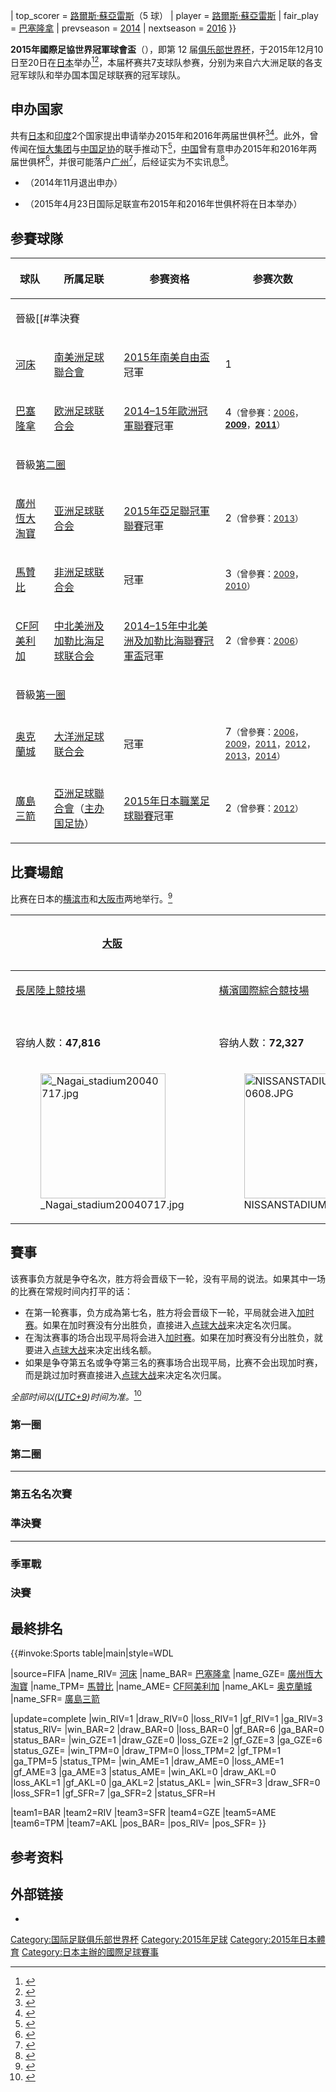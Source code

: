 {{noteTA|G1=足球|G2=南美球會|G3=JLeague
|T = zh:2015年俱樂部世界盃;zh-hans:2015年国际足联俱乐部世界杯;zh-hant:2015年國際足聯俱樂部世界盃;zh-cn:2015年国际足联俱乐部世界杯;zh-hk:2015年國際足協世界冠軍球會盃;zh-mo:2015年國際足協世界冠軍球會盃;zh-tw:2015年國際足總俱樂部世界盃;zh-sg:2015年国际足联俱乐部世界杯;
|1 = zh:2015年俱樂部世界盃;zh-hans:2015年国际足联俱乐部世界杯;zh-hant:2015年國際足聯俱樂部世界盃;zh-cn:2015年国际足联俱乐部世界杯;zh-hk:2015年國際足協世界冠軍球會盃;zh-mo:2015年國際足協世界冠軍球會盃;zh-tw:2015年國際足總俱樂部世界盃;zh-sg:2015年国际足联俱乐部世界杯;
|2 = zh:国际足联;zh-hans:国际足联;zh-hant:國際足聯;zh-cn:国际足联;zh-hk:國際足協;zh-mo:國際足協;zh-tw:國際足總;zh-sg:国际足联;
|3 = zh:俱乐部世界杯;zh-hans:俱乐部世界杯;zh-hant:俱樂部世界盃;zh-cn:俱乐部世界杯;zh-hk:世界冠軍球會盃;zh-mo:世界冠軍球會盃;zh-tw:俱樂部世界盃;zh-sg:俱乐部世界杯;
|4 = zh:世俱杯;zh-hans:世俱杯;zh-hant:世俱盃;zh-cn:世俱杯;zh-hk:世冠盃;zh-mo:世冠盃;zh-tw:世俱盃;zh-sg:世俱杯;
|5 = zh:2015年南美解放者杯;zh-hans:2015年南美解放者杯;zh-hant:2015年南美解放者盃;zh-cn:2015年南美解放者杯;zh-hk:2015年南美自由盃;zh-mo:2015年南美自由盃;zh-tw:2015年南美自由盃;zh-sg:2015年南美解放者杯;
|6 = zh:巴塞罗那;zh-hans:巴塞罗那;zh-hant:巴塞羅那;zh-cn:巴塞罗那;zh-hk:巴塞隆拿;zh-mo:巴塞隆拿;zh-tw:巴塞隆拿;zh-sg:巴塞罗那;
|7 = zh:墨西哥美洲;zh-hans:墨西哥美洲;zh-hant:墨西哥美洲;zh-cn:墨西哥美洲;zh-hk:阿美利加;zh-mo:阿美利加;zh-tw:亞美利加;zh-sg:墨西哥美洲;
|8 = zh:马赞姆贝全能;zh-hans:马赞姆贝全能;zh-hant:馬贊姆貝全能;zh-cn:马赞姆贝全能;zh-hk:馬贊比;zh-mo:TP馬贊比;zh-tw:TP馬贊姆貝;zh-sg:马赞姆贝全能;
}}
{{Infobox 國際足球賽事賽季
| tourney_name   = 世界冠軍球會盃
| year           = 2015
| other_titles   = FIFA Club World Cup Japan 2015
| image          = 2015 FIFA Club World Cup.svg
| size           = 175px
| caption        = 2015年世界冠軍球會盃標誌
| country        = 日本
| edition        = 12
| dates          = 12月10–20日
| num_teams      = 7 隊
| confederations = 6
| venues         = 2
| cities         = 2
| champion_other = {{flagicon|ESP}} [[巴塞羅那足球俱樂部|巴塞隆拿]]
| count          = 3
| second_other   = {{flagicon|ARG}} [[河床體育會|河床]]
| third_other    = {{flagicon|JPN}} [[廣島三箭|廣島三箭]]
| fourth_other   = {{flagicon|CHN}} [[廣州恆大淘寶足球俱樂部|廣州恆大淘寶]]
| matches        = 8
| goals          = 21
| attendance     = {{#expr: <!--Play-off-->+ 19421 <!--Quarter-finals-->+ 18772 + 23609 <!--5th place match-->+ 11686 <!--Semi-finals-->+ 20133 + 63870 <!--3rd place match-->+ 47968 <!--Final-->+ 66853}}
| top_scorer     = {{flagicon|URU}} [[路爾斯·艾拔圖·蘇亞雷斯|路爾斯·蘇亞雷斯]]（5 球）
| player         = {{flagicon|URU}} [[路爾斯·艾拔圖·蘇亞雷斯|路爾斯·蘇亞雷斯]]
| fair_play      = {{flagicon|ESP}} [[巴塞羅那足球俱樂部|巴塞隆拿]]
| prevseason     = [[2014年國際足協世界冠軍球會盃|2014]]
| nextseason     = [[2016年國際足協世界冠軍球會盃|2016]]
}}

'''2015年國際足協世界冠軍球會盃'''（{{lang-en|2015 FIFA Club World Cup}}），即第 12 届[[俱乐部世界杯|俱乐部世界杯]]，于2015年12月10日至20日在[[日本|日本]]举办<ref>{{cite web | language = zh-hans | publisher = 新华网>体育>正文 | title = 今明两年世俱杯将在日本举办 | url = http://news.xinhuanet.com/sports/2015-04/23/c_127726256.htm | author = 来源：新华网；责任编辑：陈硕 | date = 2015年4月23日 | accessdate = 2015年4月23日 | archive-date = 2015年12月23日 | archive-url = https://web.archive.org/web/20151223162802/http://news.xinhuanet.com/sports/2015-04/23/c_127726256.htm | dead-url = no }}</ref><ref>{{cite web | language = zh-hans | publisher = 凤凰网>体育>国际足球>五洲>正文 | title = 重回亚洲！国际足联确认日本将承办2015年世俱杯 | url = http://sports.ifeng.com/a/20150424/43620323_0.shtml | author = 来源：虎扑；责任编辑：王钰栋 | date = 2015年4月24日 | accessdate = 2015年4月24日 | archive-date = 2015年12月22日 | archive-url = https://web.archive.org/web/20151222160317/http://sports.ifeng.com/a/20150424/43620323_0.shtml | dead-url = no }}</ref>，本届杯赛共7支球队参赛，分别为来自六大洲足联的各支冠军球队和举办国本国足球联赛的冠军球队。

==申办国家==
共有[[日本|日本]]和[[印度|印度]]2个国家提出申请举办2015年和2016年两届世俱杯<ref>{{cite web | language = zh-hans | publisher = 新浪网>体育>国内足球-其他>2013世俱杯>正文 | title = 中国仍未递交申办世俱杯资料 日本印度皆是竟办对手 | url = http://sports.sina.com.cn/c/2013-12-23/09526949145.shtml | author = 来源：新浪网 | date = 2013年12月23日 | accessdate = 2013年12月23日 | archive-date = 2018年9月27日 | archive-url = https://web.archive.org/web/20180927081701/http://sports.sina.com.cn/c/2013-12-23/09526949145.shtml | dead-url = no }}</ref><ref>{{cite web | language = zh-hans | publisher = 彩乐乐彩票网>彩票资讯>足球资讯 | title = 中国未交世俱杯申请资料 日本印度加入竞争 | url = http://www.cailele.com/static/info/201312/show_10225246.shtml | author = 来源：彩乐乐彩票网 | date = 2013年12月23日 | accessdate = 2013年12月23日 | deadurl = yes | archiveurl = https://archive.is/20150428161241/http://www.cailele.com/static/info/201312/show_10225246.shtml | archivedate = 2015年4月28日 }}</ref>。此外，曾传闻在[[恒大集团|恒大集团]]与[[中国足协|中国足协]]的联手推动下<ref>{{cite web | language = zh-hans | publisher = 新华网>体育>正文 | title = 恒大将联手足协申办2015和2016年世俱杯 | url = http://news.xinhuanet.com/sports/2012-12/27/c_124158797.htm | author = 来源：新华网 | date = 2012年12月27日 | accessdate = 2012年12月27日}}</ref>，[[中华人民共和国|中国]]曾有意申办2015年和2016年两届世俱杯<ref>{{cite web | language = zh-hans | publisher = 人民网>体育>国内足球 | title = FIFA确认中国申办2015、2016年世俱杯 | url = http://sports.people.com.cn/n/2013/1212/c22134-23819599.html | author = 来源：扬子晚报；责任编辑：邰晓鹏 | date = 2013年12月12日 | accessdate = 2013年12月12日 | archive-date = 2018年9月27日 | archive-url = https://web.archive.org/web/20180927041755/http://sports.people.com.cn/n/2013/1212/c22134-23819599.html | dead-url = no }}</ref>，并很可能落户[[广州|广州]]<ref>{{cite web | language = zh-hans | publisher = 网易网>体育频道>中国足球>中超>正文 | title = 恒大支持广州申办2015－16世俱杯 花费将超3.7亿 | url = http://sports.163.com/14/0314/07/9N9FDC6U00051C89.html#p=9FLNIECD0B6P0005 | author = 本文来源：网易体育；作者：成金朝 | date = 2014年3月14日 | accessdate = 2014年3月14日 | archive-date = 2014年3月17日 | archive-url = https://web.archive.org/web/20140317091659/http://sports.163.com/14/0314/07/9N9FDC6U00051C89.html#p=9FLNIECD0B6P0005 | dead-url = no }}</ref>，后经证实为不实讯息<ref>{{cite web | language = zh-hans | publisher = 新华网>国际>正文 | title = 中国将不申办2015－2018年世俱杯 | url = http://news.xinhuanet.com/world/2014-03/18/c_119830425.htm | author = 来源：新华网；责任编辑：丁峰 | date = 2014年3月18日 | accessdate = 2014年3月18日 | archive-date = 2017年4月19日 | archive-url = https://web.archive.org/web/20170419101956/http://news.xinhuanet.com/world/2014-03/18/c_119830425.htm | dead-url = no }}</ref>。

* {{IND}}（2014年11月退出申办）
* {{JPN}}（2015年4月23日国际足联宣布2015年和2016年世俱杯将在日本举办）

==参賽球隊==
{{Location map+|World|width=600|float=center|caption='''2015年世界俱乐部杯'''所有参赛队伍的具体位置。|places=
<!--CONMEBOL-->
{{Location map~|World|lat=-34.678|long=-58.340|label_size=80|label=[[河床體育會|河床]]|position=right}}
<!--UEFA-->
{{Location map~|World|lat=41.38087|long=2.122802|label_size=80|label=[[巴塞羅那足球俱樂部|巴塞隆拿]]|position=left}}
<!--AFC-->
{{Location map~|World|lat=23.33333|long=113.266667|label_size=80|label={{nowrap|[[廣州恆大淘寶足球俱樂部|廣州恆大淘寶]]}}|position=bottom}}
<!--CAF-->
{{Location map~|World|lat=-11.67837|long=27.48924|label_size=80|label={{nowrap|[[TP馬澤姆貝|馬贊比]]}}|position=right}}
<!--CONCACAF-->
{{Location map~|World|lat=19.302911|long=-99.150442|label_size=80|label=[[美洲足球俱樂部_(墨西哥)|CF阿美利加]]|position=left}}
<!--OFC-->
{{Location map~|World|lat=-36.898155|long=174.736487|label_size=80|label={{nowrap|[[奧克蘭城足球俱樂部|奥克蘭城]]}}|position=left}}
<!--Host-->
{{Location map~|World|lat=34.451944|long=132.471944|label_size=80|label={{nowrap|[[廣島三箭|廣島三箭]]}}|position=left}}
}}
{| class="wikitable"
|-
!球队
!所属足联
!参赛资格
!参赛次数
|-
!colspan=4|晉級[[#準決賽
|-
|{{flagicon|ARG}} [[河床體育會|河床]]
|[[南美洲足球聯合會|南美洲足球聯合會]]
|[[2015年南美自由盃|2015年南美自由盃]]冠軍
|1
|-
|{{flagicon|ESP}} [[巴塞羅那足球俱樂部|巴塞隆拿]]
|[[欧洲足球联合会|欧洲足球联合会]]
|[[2014–15年歐洲冠軍聯賽|2014–15年歐洲冠軍聯賽]]冠軍
|4<small>（曾參賽：[[2006年国际足联俱乐部世界杯|2006]]，'''[[2009年国际足联俱乐部世界杯|2009]]'''，'''[[2011年国际足联俱乐部世界杯|2011]]'''）</small>
|-
!colspan=4|晉級[[#第二圈|第二圈]]
|-
|{{flagicon|CHN}} [[廣州恆大淘寶足球俱樂部|廣州恆大淘寶]]
|[[亚洲足球联合会|亚洲足球联合会]]
|[[2015年亞足聯冠軍聯賽|2015年亞足聯冠軍聯賽]]冠軍
|2<small>（曾參賽：[[2013年世界冠軍球會盃|2013]]）</small>
|-
|{{flagicon|COD}} [[TP馬澤姆貝|馬贊比]]
|[[非洲足球联合会|非洲足球联合会]]
|{{tsl|en|2015 CAF Champions League|2015年非洲聯賽冠軍盃}}冠軍
|3<small>（曾參賽：[[2009年世界冠軍球會盃|2009]]，[[2010年世界冠軍球會盃|2010]]）</small>
|-
|{{flagicon|MEX}} [[美洲足球俱樂部_(墨西哥)|CF阿美利加]]
|[[中北美洲及加勒比海足球联合会|中北美洲及加勒比海足球联合会]] 
|[[2014–15年中北美洲及加勒比海聯賽冠軍盃|2014–15年中北美洲及加勒比海聯賽冠軍盃]]冠軍
|2<small>（曾參賽：[[2006年国际足联俱乐部世界杯|2006]]）</small>
|-
!colspan=4|晉級[[#第一圈|第一圈]]
|-
|{{flagicon|NZL}} [[奧克蘭城足球俱樂部|奥克蘭城]]
|[[大洋洲足球联合会|大洋洲足球联合会]]
|{{tsl|en|2014–15 OFC Champions League|2014–15年大洋洲聯賽冠軍盃}}冠軍
|7<small>（曾參賽：[[2006年国际足联俱乐部世界杯|2006]]，[[2009年国际足联俱乐部世界杯|2009]]，[[2011年国际足联俱乐部世界杯|2011]]，[[2012年国际足联俱乐部世界杯|2012]]，[[2013年国际足联俱乐部世界杯|2013]]，[[2014年国际足联俱乐部世界杯|2014]]）</small>
|-
|{{flagicon|JPN}} [[廣島三箭|廣島三箭]]
|[[亞洲足球聯合會|亞洲足球聯合會]]（[[日本足球协会|主办国足协]]）
|[[2015年日本職業足球聯賽|2015年日本職業足球聯賽]]冠軍
|2<small>（曾參賽：[[2012年世界冠軍球會盃|2012]]）</small>
|}

==比賽場館==
比赛在日本的[[横滨市|横滨市]]和[[大阪市|大阪市]]两地举行。<ref>{{cite web|url=http://www.fifa.com/news/y=2015/m=5/news=Osaka-to-debut-as-a-fifa-club-world-cup-venue-2607393.html|title=Osaka to debut as a FIFA Club World Cup venue|publisher=FIFA.com|date=22 May 2015|accessdate=2015-05-28|archive-date=2016-03-05|archive-url=https://web.archive.org/web/20160305220716/http://www.fifa.com/news/y=2015/m=5/news=Osaka-to-debut-as-a-fifa-club-world-cup-venue-2607393.html|dead-url=no}}</ref>

<center>
{| class="wikitable" style="text-align:center"
|-
! [[大阪市|大阪]]
!rowspan=5|{{location map+ |Japan |float=center |width=250 |caption= |places=
{{location map~ |Japan |lat=34.614119 |long=135.51845 |label=[[大阪市|大阪]] |position=left}}
{{location map~ |Japan |lat=35.510044 |long=139.606247 |label=[[横滨市|横滨]]|position=top}}}}
! [[横滨市|横滨]]
|-
| [[長居陸上競技場|長居陸上競技場]]
| [[橫濱國際綜合競技場|橫濱國際綜合競技場]]
|-
| <small>{{Coord|34|36|50.83|N|135|31|6.42|E|type:landmark_source:dewiki|display=inline|name=Toyota Stadium}}</small>
| <small>{{Coord|35|30|35|N|139|36|20|E|type:landmark|display=inline|name=International Stadium Yokohama}}</small>
|-
| 容纳人数：'''47,816''' 
| 容纳人数：'''72,327'''
|-
| [[File:_Nagai_stadium20040717.jpg|200px]]
| [[File:NISSANSTADIUM20080608.JPG|200px]]
|}
</center>

==賽事==
该赛事负方就是争夺名次，胜方将会晋级下一轮，没有平局的说法。如果其中一场的比赛在常规时间内打平的话：
*在第一轮赛事，负方成為第七名，胜方将会晋级下一轮，平局就会进入[[加时赛|加时赛]]。如果在加时赛没有分出胜负，直接进入[[点球大战|点球大战]]来决定名次归属。
*在淘汰赛事的场合出现平局将会进入[[加时赛|加时赛]]。如果在加时赛没有分出胜负，就要进入[[点球大战|点球大战]]来决定出线名额。
*如果是争夺第五名或争夺第三名的赛事场合出现平局，比赛不会出现加时赛，而是跳过加时赛直接进入[[点球大战|点球大战]]来决定名次归属。

{{ClubWCRound8
<!-- 外圍賽 -->
|12月10日–[[橫濱國際綜合競技場|横滨]]|{{flagicon|JPN}} '''[[廣島三箭|廣島三箭]]'''|'''2'''|{{flagicon|NZL}} [[奧克蘭城足球俱樂部|奥克蘭城]]|0
<!-- 半準決賽 -->
|12月13日–[[長居陸上競技場|大阪]]|{{flagicon|COD}} [[TP馬澤姆貝|馬贊比]]|0|{{flagicon|JPN}}''' [[廣島三箭|廣島三箭]]'''|'''3'''
|12月13日–[[長居陸上競技場|大阪]]|{{flagicon|MEX}} [[美洲足球俱樂部_(墨西哥)|CF阿美利加]]|1|{{flagicon|CHN}} '''[[廣州恆大淘寶足球俱樂部|廣州恆大淘寶]]'''|'''2'''
<!-- 準決賽 -->
|12月16日–[[長居陸上競技場|大阪]]|{{flagicon|JPN}} [[廣島三箭|廣島三箭]]|0|{{flagicon|ARG}} '''[[河床體育會|河床]]'''|'''1'''
|12月17日–[[橫濱國際綜合競技場|横滨]]|{{flagicon|ESP}} '''[[巴塞羅那足球俱樂部|巴塞隆拿]]'''|'''3'''|{{flagicon|CHN}} [[廣州恆大淘寶足球俱樂部|廣州恆大淘寶]]|0
<!-- 決賽 -->
|12月20日–[[橫濱國際綜合競技場|横滨]]|{{flagicon|ARG}} [[河床體育會|河床]]|0 |{{flagicon|ESP}} '''[[巴塞羅那足球俱樂部|巴塞隆拿]]'''| '''3'''
<!-- 第三名決戰 -->
|12月20日–[[橫濱國際綜合競技場|横滨]]|{{flagicon|JPN}} '''[[廣島三箭|廣島三箭]]'''|'''2'''|{{flagicon|CHN}} [[廣州恆大淘寶足球俱樂部|廣州恆大淘寶]]|1
<!-- 第五名決戰 -->
|12月16日–[[長居陸上競技場|大阪]]|{{flagicon|MEX}} '''[[美洲足球俱樂部_(墨西哥)|CF阿美利加]]'''|'''2'''|{{flagicon|COD}} [[TP馬澤姆貝|馬贊比]]|1
}}

''全部时间以([[UTC+9|UTC+9]])时间为准。''<ref>{{cite web|url=http://resources.fifa.com/mm/document/tournament/competition/02/69/63/16/fcwc2015_matchschedule_24092024_neutral.pdf|title=Match Schedule–FIFA Club World Cup Japan 2015|publisher=FIFA.com|deadurl=yes|archiveurl=https://web.archive.org/web/20151010063538/http://resources.fifa.com/mm/document/tournament/competition/02/69/63/16/fcwc2015_matchschedule_24092024_neutral.pdf|archivedate=2015-10-10|accessdate=2015-10-23}}</ref>

===第一圈===
{{Football box
|date=2015年12月10日
|time=19:45
|team1=[[廣島三箭|廣島三箭]] {{flagicon|JPN}}
|score=2–0
|report=[http://www.fifa.com/clubworldcup/matches/round=275778/match=300338751/index.html 報告]
|team2={{flagicon|NZL}} [[奧克蘭城足球俱樂部|奥克蘭城]]
|goals1=[[皆川佑介|皆川佑介]] {{goal|9}}<br />[[鹽谷司|鹽谷司]] {{goal|70}}
|goals2=
|stadium=[[横滨|横滨]][[橫濱國際綜合競技場|橫濱國際綜合競技場]]
|attendance=19,421
|referee= Sidi Alioum（{{nfa|CMR}}）
}}

===第二圈===
{{Football box
|date=2015年12月13日
|time=16:00
|team1=[[美洲足球俱樂部_(墨西哥)|CF阿美利加]] {{flagicon|MEX}}
|score=1–2
|report=[http://www.fifa.com/clubworldcup/matches/round=275776/match=300338754/index.html 報告]
|team2={{flagicon|CHN}} [[廣州恆大淘寶足球俱樂部|廣州恆大淘寶]]
|goals1= [[奥里比·佩拉爾塔|-{zh-hans:佩拉尔塔;zh-hk:柏拉達;zh-tw:佩拉爾塔;}-]] {{goal|55}}
|goals2= [[鄭龍|鄭龍]] {{goal|80}}<br> [[何塞·保羅·貝塞拉·馬希爾·儒尼奧爾|-{zh-hans:保利尼奥;zh-hk:保連奴;zh-tw:保利尼奧;}-]] {{goal|90+3}}
|stadium=[[大阪市|大阪]][[長居陸上競技場|長居陸上競技場]]
|attendance=18,772
|referee= [[乔纳斯·埃里克森|乔纳斯·埃里克森]]（{{nfa|SWE}}）
}}
----
{{Football box
|date=2015年12月13日
|time=19:30
|team1= [[TP馬澤姆貝|馬贊比]] {{flagicon|COD}}
|score=0–3
|report=[http://www.fifa.com/clubworldcup/matches/round=275776/match=300338749/index.html 報告]
|team2= {{flagicon|JPN}} [[廣島三箭|廣島三箭]]
|goals1= 
|goals2= [[鹽谷司|鹽谷司]] {{goal|44}}<br>[[千葉和彦|千葉和彦]] {{goal|57}}<br>[[浅野拓磨|浅野拓磨]] {{goal|78}}
|stadium=[[大阪市|大阪]][[長居陸上競技場|長居陸上競技場]]
|attendance=23,609
|referee= [[韋馬·勞當|韋馬·勞當]]（{{nfa|COL}}）
}}

===第五名名次賽===
{{Football box
|date=2015年12月16日
|time=16:30
|team1=[[美洲足球俱樂部_(墨西哥)|CF阿美利加]] {{flagicon|MEX}}
|score=2–1
|report=[http://www.fifa.com/clubworldcup/matches/round=275788/match=300338753/index.html 報告]
|team2={{flagicon|COD}} [[TP馬澤姆貝|馬贊比]] 
|goals1={{le|达里奥·贝内德托|Darío Benedetto|贝内德托}} {{goal|19}}<br />{{le|马丁·爱德华多·苏尼加|Martín Eduardo Zúñiga|苏尼加}} {{goal|28}}
|goals2={{le|雷恩福德·卡拉巴|Rainford Kalaba|卡拉巴}} {{goal|43}}
|stadium=[[大阪市|大阪]][[長居陸上競技場|長居陸上競技場]]
|attendance=11,686
|referee= [[阿里雷扎·法哈尼|阿里雷扎·法哈尼]]（{{nfa|IRN}}）
}}

===準決賽===
{{Football box
|date=2015年12月16日
|time=19:30
|team1= [[廣島三箭|廣島三箭]] {{flagicon|JPN}}
|score= 0–1
|report=[http://www.fifa.com/clubworldcup/matches/round=275782/match=300338748/index.html 報告]
|team2={{flagicon|ARG}} [[河床體育會|河床]]
|goals1=
|goals2={{le|卢卡斯·阿拉里奥|Lucas Alario|阿拉里奥}} {{goal|72}}
|stadium=[[大阪市|大阪]][[長居陸上競技場|長居陸上競技場]]
|attendance=20,133
|referee= [[乔纳斯·埃里克森|乔纳斯·埃里克森]]（{{nfa|SWE}}）
}}
----
{{Football box
|date=2015年12月17日
|time=19:30
|team1=[[巴塞羅那足球俱樂部|巴塞隆拿]] {{flagicon|ESP}}
|score=3–0
|report=[http://www.fifa.com/clubworldcup/matches/round=275782/match=300338752/index.html 報告]
|team2={{flagicon|CHN}} [[廣州恆大淘寶足球俱樂部|廣州恆大淘寶]]
|goals1= [[路爾斯·艾拔圖·蘇亞雷斯|蘇亞雷斯]] {{goal|39||50||67|p}}
|goals2=
|stadium=[[横滨|横滨]][[橫濱國際綜合競技場|橫濱國際綜合競技場]]
|attendance=63,870
|referee= [[喬爾·阿吉拉爾|喬爾·阿吉拉爾]]（{{nfa|SLV}}）
}}

===季軍戰===
{{Football box
|date=2015年12月20日
|time=16:00
|team1= [[廣島三箭|廣島三箭]] {{flagicon|JPN}}
|score=2–1
|report=[http://www.fifa.com/clubworldcup/matches/round=275786/match=300338747/index.html 報告]
|team2={{flagicon|CHN}} [[廣州恆大淘寶足球俱樂部|廣州恆大淘寶]]
|goals1= [[德扬弗雷斯·道格拉斯|道格拉斯]] {{goal|70||83}}
|goals2= [[何塞·保羅·貝塞拉·馬希爾·儒尼奧爾|-{zh-hans:保利尼奥;zh-hk:保連奴;zh-tw:保利尼奧}-]] {{goal|4}}
|stadium=[[横滨|横滨]][[橫濱國際綜合競技場|橫濱國際綜合競技場]]
|attendance=47,968
|referee= {{le|马修·康格|Matthew Conger}}（{{nfa|NZL}}）
}}

===決賽===
{{Football box
|date=2015年12月20日
|time=19:30
|team1= [[河床體育會|河床]] {{flagicon|ARG}}
|score= 0–3
|report=[http://www.fifa.com/clubworldcup/matches/round=275784/match=300338750/index.html 報告]
|team2={{flagicon|ESP}} [[巴塞羅那足球俱樂部|巴塞隆拿]]
|goals1=
|goals2= [[利昂內爾·梅西|-{zh-hans:梅西;zh-hk:美斯;zh-tw:梅西}-]] {{goal|36}}<br> [[路爾斯·艾拔圖·蘇亞雷斯|蘇亞雷斯]] {{goal|49||68}}
|stadium=[[横滨|横滨]][[橫濱國際綜合競技場|橫濱國際綜合競技場]]
|attendance=66,853
|referee= [[阿里雷扎·法哈尼|阿里雷扎·法哈尼]]（{{nfa|IRN}}）
}}

==最終排名==
{{#invoke:Sports table|main|style=WDL

|source=FIFA
|name_RIV={{flagicon|ARG}} [[河床體育會|河床]] {{small|([[南美洲足球協會|CONMEBOL]])}}
|name_BAR={{flagicon|ESP}} [[巴塞羅那足球俱樂部|巴塞隆拿]] {{small|([[歐洲足球協會聯盟|UEFA]])}}
|name_GZE={{flagicon|CHN}} [[廣州恆大淘寶足球俱樂部|廣州恆大淘寶]] {{small|([[亞洲足球聯合會|AFC]])}}
|name_TPM={{flagicon|COD}} [[TP馬澤姆貝|馬贊比]] {{small|([[非洲足球協會|CAF]])}}
|name_AME={{flagicon|MEX}} [[美洲足球俱樂部_(墨西哥)|CF阿美利加]] {{small|([[中北美洲及加勒比海足球協會|CONCACAF]])}}
|name_AKL={{flagicon|NZL}} [[奧克蘭城足球俱樂部|奥克蘭城]] {{small|([[大洋洲足球聯合會|OFC]])}}
|name_SFR={{flagicon|JPN}} [[廣島三箭|廣島三箭]] {{small|([[亞洲足球聯合會|AFC]])}}

|update=complete
|win_RIV=1 |draw_RIV=0 |loss_RIV=1 |gf_RIV=1 |ga_RIV=3 |status_RIV=
|win_BAR=2 |draw_BAR=0 |loss_BAR=0 |gf_BAR=6 |ga_BAR=0 |status_BAR=
|win_GZE=1 |draw_GZE=0 |loss_GZE=2 |gf_GZE=3 |ga_GZE=6 |status_GZE=
|win_TPM=0 |draw_TPM=0 |loss_TPM=2 |gf_TPM=1 |ga_TPM=5 |status_TPM=
|win_AME=1 |draw_AME=0 |loss_AME=1 |gf_AME=3 |ga_AME=3 |status_AME=
|win_AKL=0 |draw_AKL=0 |loss_AKL=1 |gf_AKL=0 |ga_AKL=2 |status_AKL=
|win_SFR=3 |draw_SFR=0 |loss_SFR=1 |gf_SFR=7 |ga_SFR=2 |status_SFR=H

|team1=BAR |team2=RIV |team3=SFR |team4=GZE |team5=AME |team6=TPM |team7=AKL
|pos_BAR={{gold1}} |pos_RIV={{silver2}} |pos_SFR={{bronze3}}
}}

==参考资料==
{{Reflist|2}}

==外部链接==
* {{Official website|http://www.fifa.com/clubworldcup/index.html}}

{{国际足联俱乐部世界杯}}
{{DEFAULTSORT:2015 FIFA Club World Cup}}

[[Category:国际足联俱乐部世界杯|Category:国际足联俱乐部世界杯]]
[[Category:2015年足球|Category:2015年足球]]
[[Category:2015年日本體育|Category:2015年日本體育]]
[[Category:日本主辦的國際足球賽事|Category:日本主辦的國際足球賽事]]